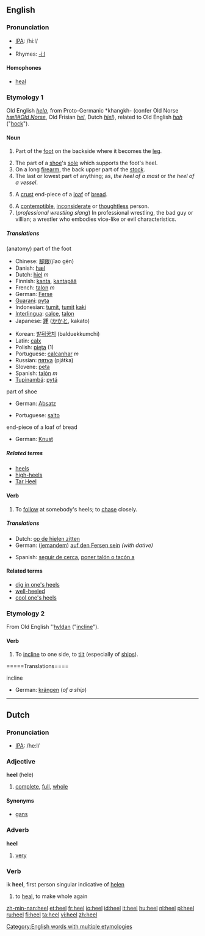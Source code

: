 ==English==
[[Category:English words with multiple etymologies]]

===Pronunciation===
*[[w:IPA|IPA]]: /hi:l/
*{{audio|en-us-heel.ogg|Audio (US)}}
*Rhymes: [[Rhymes:English:-iːl|-iːl]]

====Homophones====
*[[heal]]

===Etymology 1===
Old English ''[[hela#Old English|hela]]'', from Proto-Germanic *khangkh- (confer Old Norse ''[[hæll#Old Norse]]'', Old Frisian ''[[hel#Old Frisian|hel]]'', Dutch ''[[hiel#Dutch|hiel]]''), related to Old English ''[[hoh#Old English|hoh]]'' ("[[hock]]"). 

====Noun====
{{en-noun}}

# {{anatomy}} Part of the [[foot]] on the backside where it becomes the [[leg]].
# The part of a [[shoe]]'s [[sole]] which supports the foot's heel.
# On a long [[firearm]], the back upper part of the [[stock]].
# The last or lowest part of anything; as, ''the heel of a mast'' or ''the heel of a vessel''.
# {{US}} A [[crust]] end-piece of a [[loaf]] of [[bread]]. 
# A [[contemptible]], [[inconsiderate]] or [[thoughtless]] person.
# (''professional wrestling slang'') In professional wrestling, the bad guy or villian; a wrestler who embodies vice-like or evil characteristics.

=====Translations=====
;(anatomy) part of the foot
{{top}}
*Chinese: [[腳跟]](jĭao gēn)
*Danish: [[hæl]]
*Dutch: [[hiel]] ''m''
*Finnish: [[kanta]], [[kantapää]]
*French: [[talon]] ''m''
*German: [[Ferse]] {{f}}
*[[Guarani]]: [[pyta]]
*Indonesian: [[tumit]], [[tumit]] [[kaki]]
*[[Interlingua]]: [[calce]], [[talon]]
*Japanese: [[踵]] ([[かかと]], kakato)
{{mid}}
*Korean: [[발뒤꿈치]] (balduekkumchi)
*Latin: [[calx]] {{f}}
*Polish: [[pięta]] {{f}} (1)
*Portuguese: [[calcanhar]] ''m''
*Russian: [[пятка]] {{f}} (pjátka)
*Slovene: [[peta]] {{f}}
*Spanish: [[talón]] ''m''
*[[Tupinambá]]: [[pytá]]
{{bottom}}

;part of shoe
{{top}}
*German: [[Absatz]] {{m}}
{{mid}}
*Portuguese: [[salto]] {{m}}
{{bottom}}

;end-piece of a loaf of bread
{{top}}
*German: [[Knust]] {{m}}
{{mid}}
{{bottom}}

=====Related terms=====
*[[heels]]
*[[high-heels]]
*[[Tar Heel]]

====Verb====
{{en-verb}}

#To [[follow]] at somebody's heels; to [[chase]] closely.

=====Translations=====
{{top}}
*Dutch: [[op de hielen zitten]]
*German: ([[jemandem]]) [[auf den Fersen sein]] ''(with dative)''
{{mid}}
*Spanish: [[seguir de cerca]], [[poner talón o tacón a]]
{{bottom}}

====Related terms====
*[[dig in one's heels]]
*[[well-heeled]]
*[[cool one's heels]]

===Etymology 2===
From Old English ''[[hyldan#Old English|hyldan]] ("[[incline]]").
====Verb====
{{en-verb}}
#{{intransitive}} To [[incline]] to one side, to [[tilt]] (especially of [[ship]]s).
=====Translations====
;incline
*German: [[krängen]] (''of a ship'')

----

==Dutch==

===Pronunciation===
*[[w:IPA|IPA]]: /he:l/

===Adjective===
'''heel''' (hele)

#[[complete]], [[full]], [[whole]]

====Synonyms====
*[[gans]]

===Adverb===
'''heel'''

#[[very]]

===Verb===

ik '''heel''', first person singular indicative of [[helen]]

#to [[heal]], to make whole again

[[zh-min-nan:heel]]
[[et:heel]]
[[fr:heel]]
[[io:heel]]
[[id:heel]]
[[it:heel]]
[[hu:heel]]
[[nl:heel]]
[[pl:heel]]
[[ru:heel]]
[[fi:heel]]
[[ta:heel]]
[[vi:heel]]
[[zh:heel]]